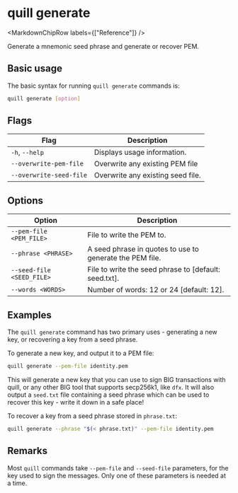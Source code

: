 
# quill generate

<MarkdownChipRow labels={["Reference"]} />

Generate a mnemonic seed phrase and generate or recover PEM.

## Basic usage

The basic syntax for running `quill generate` commands is:

``` bash
quill generate [option]
```

## Flags

| Flag                    | Description                       |
|-------------------------|-----------------------------------|
| `-h`, `--help`          | Displays usage information.       |
| `--overwrite-pem-file`  | Overwrite any existing PEM file   |
| `--overwrite-seed-file` | Overwrite any existing seed file. |

## Options

| Option                    | Description                                              |
|---------------------------|----------------------------------------------------------|
| `--pem-file <PEM_FILE>`   | File to write the PEM to.                                |
| `--phrase <PHRASE>`       | A seed phrase in quotes to use to generate the PEM file. |
| `--seed-file <SEED_FILE>` | File to write the seed phrase to [default: seed.txt].    |
| `--words <WORDS>`         | Number of words: 12 or 24 [default: 12].                 |

## Examples

The `quill generate` command has two primary uses - generating a new key, or recovering a key from a seed phrase.

To generate a new key, and output it to a PEM file:

```sh
quill generate --pem-file identity.pem
```

This will generate a new key that you can use to sign BIG transactions with quill, or any other BIG tool that supports secp256k1, like `dfx`. It will also output a `seed.txt` file containing a seed phrase which can be used to recover this key - write it down in a safe place!

To recover a key from a seed phrase stored in `phrase.txt`:

```sh
quill generate --phrase "$(< phrase.txt)" --pem-file identity.pem
```

## Remarks

Most `quill` commands take `--pem-file` and `--seed-file` parameters, for the key used to sign the messages. Only one of these parameters is needed at a time.
